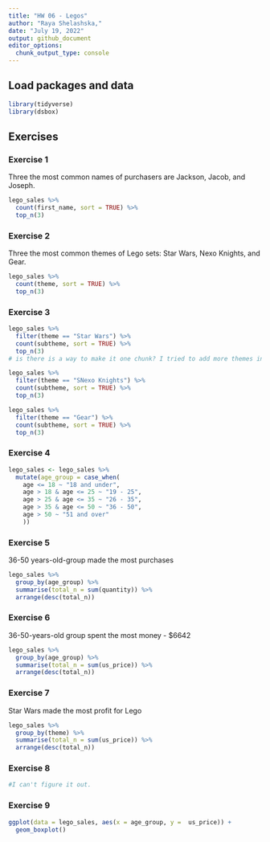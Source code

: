 ```yaml
---
title: "HW 06 - Legos"
author: "Raya Shelashska,"
date: "July 19, 2022"
output: github_document
editor_options: 
  chunk_output_type: console
---
```


## Load packages and data

```r
library(tidyverse)
library(dsbox)
```

## Exercises

### Exercise 1

Three the most common names of purchasers are Jackson, Jacob, and Joseph.
```r
lego_sales %>%
  count(first_name, sort = TRUE) %>%
  top_n(3)
```

### Exercise 2

Three the most common themes of Lego sets: Star Wars, Nexo Knights, and Gear.
```r
lego_sales %>%
  count(theme, sort = TRUE) %>%
  top_n(3)
```


### Exercise 3

```r
lego_sales %>%
  filter(theme == "Star Wars") %>%
  count(subtheme, sort = TRUE) %>%
  top_n(3)
# is there is a way to make it one chunk? I tried to add more themes in the filter line but it didn't work
```

```r
lego_sales %>%
  filter(theme == "SNexo Knights") %>%
  count(subtheme, sort = TRUE) %>%
  top_n(3)
```

```r
lego_sales %>%
  filter(theme == "Gear") %>%
  count(subtheme, sort = TRUE) %>%
  top_n(3)
```

### Exercise 4

```r
lego_sales <- lego_sales %>%
  mutate(age_group = case_when(
    age <= 18 ~ "18 and under",
    age > 18 & age <= 25 ~ "19 - 25",
    age > 25 & age <= 35 ~ "26 - 35",
    age > 35 & age <= 50 ~ "36 - 50", 
    age > 50 ~ "51 and over"
    ))

```


### Exercise 5

36-50 years-old-group made the most purchases 
```r
lego_sales %>%
  group_by(age_group) %>%
  summarise(total_n = sum(quantity)) %>%
  arrange(desc(total_n))
```


### Exercise 6
36-50-years-old group spent the most money - $6642
```r
lego_sales %>%
  group_by(age_group) %>%
  summarise(total_n = sum(us_price)) %>%
  arrange(desc(total_n))
```


### Exercise 7

Star Wars made the most profit for Lego
```r
lego_sales %>%
  group_by(theme) %>%
  summarise(total_n = sum(us_price)) %>%
  arrange(desc(total_n))
```


### Exercise 8

```r
#I can't figure it out.
```


### Exercise 9

```r

ggplot(data = lego_sales, aes(x = age_group, y =  us_price)) +
  geom_boxplot()
 

```

